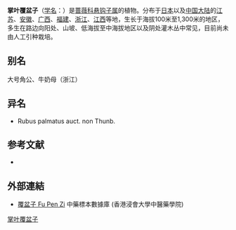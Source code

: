 {{Speciesbox
| name = 掌叶覆盆子
| status = 
| status_system = 
| image =
| genus = Rubus
| species = chingii
| authority = Hu
}}

'''掌叶覆盆子'''（[[学名|学名]]：{{lang|la|''Rubus chingii''}}）是[[蔷薇科|蔷薇科]][[悬钩子属|悬钩子属]]的植物。分布于[[日本|日本]]以及[[中国大陆|中国大陆]]的[[江苏|江苏]]、[[安徽|安徽]]、[[广西|广西]]、[[福建|福建]]、[[浙江|浙江]]、[[江西|江西]]等地，生长于海拔100米至1,300米的地区，多生在路边向阳处、山坡、低海拔至中海拔地区以及阴处灌木丛中常见，目前尚未由人工引种栽培。

== 别名 ==
大号角公、牛奶母（浙江）

== 异名 ==
* Rubus palmatus auct. non Thunb.

== 参考文献 ==
<div class="references-small">
* {{cite web| url =http://www.bioinfo.cn/db05/KmzwSpecies.php?action=view&id=19379| title =掌叶覆盆子| work =《中国高等植物数据库全库》| publisher =中国科学院微生物研究所| author =昆明植物研究所| accessdate =2009-02-25| deadurl =yes| archiveurl =https://web.archive.org/web/20160305005131/http://www.bioinfo.cn/db05/KmzwSpecies.php?action=view&id=19379| archivedate =2016-03-05}}
</div>

==外部連結==
* [http://libproject.hkbu.edu.hk/was40/detail?channelid=44273&searchword=herb_id=D00547 覆盆子 Fu Pen Zi] {{Wayback|url=http://libproject.hkbu.edu.hk/was40/detail?channelid=44273&searchword=herb_id=D00547 |date=20160304204149 }} 中藥標本數據庫 (香港浸會大學中醫藥學院) {{zh-hant}}{{en}}
{{Taxonbar|from=Q11077942}}

[[Category:悬钩子属|掌叶覆盆子]]


{{植物小作品}}